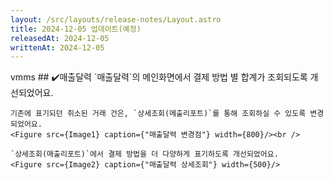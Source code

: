 ```yaml
---
layout: /src/layouts/release-notes/Layout.astro
title: 2024-12-05 업데이트(예정)
releasedAt: 2024-12-05
writtenAt: 2024-12-05
---
```



<Frame>
    <Badge style={'web'}>vmms</Badge>
    ## ✔️매출달력
    `매출달력`의 메인화면에서 결제 방법 별 합계가 조회되도록 개선되었어요.

    기존에 표기되던 취소된 거래 건은, `상세조회(메출리포트)`를 통해 조회하실 수 있도록 변경되었어요.
    <Figure src={Image1} caption={"매출달력 변경점"} width={800}/><br />

    `상세조회(매출리포트)`에서 결제 방법을 더 다양하게 표기하도록 개선되었어요.
    <Figure src={Image2} caption={"매출달력 상세조회"} width={500}/>
</Frame>